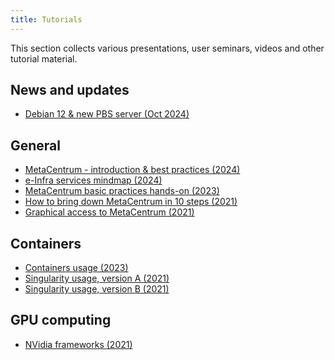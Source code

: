 ```yaml
---
title: Tutorials
---
```

This section collects various presentations, user seminars, videos and other tutorial material.

## News and updates

- [Debian 12 & new PBS server (Oct 2024)](debian-12.md)

## General

- [MetaCentrum - introduction & best practices (2024)](/docs/meta/tutorials/2024_Vorel_einfra.pdf)
- [e-Infra services mindmap (2024)](/docs/meta/tutorials/e-Infra-services-mindmap.pdf) 
- [MetaCentrum basic practices hands-on (2023)](https://github.com/CESNET/metacentrum-hands-on/blob/main/2023-11_IBP.md)
- [How to bring down MetaCentrum in 10 steps (2021)](/docs/meta/tutorials/How_to_bring_down_MC_in_10_steps.pdf)
- [Graphical access to MetaCentrum (2021)](/docs/meta/tutorials/Going_graphical.pdf)

## Containers

- [Containers usage (2023)](/docs/meta/tutorials/containers_at_meta_2023.pdf)
- [Singularity usage, version A (2021)](/docs/meta/tutorials/singularity_usage_2021_a.pdf)
- [Singularity usage, version B (2021)](/docs/meta/tutorials/singularity_usage_2021_b.pdf)

## GPU computing

- [NVidia frameworks (2021)](/docs/meta/tutorials/NVidia_GPU_2021.pdf)

